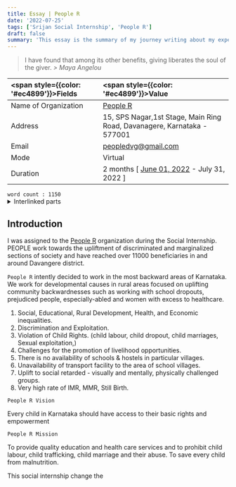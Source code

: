```yaml
---
title: Essay | People R
date: '2022-07-25'
tags: ['Srijan Social Internship', 'People R']
draft: false
summary: 'This essay is the summary of my journey writing about my experience in Srijan Social Internship [People R Organization].'
---
```


<blockquote className="mb-12">
  <span style={{ color: '#14a973', fontStyle: 'normal' }}>
    I have found that among its other benefits, giving liberates the soul of the giver.
  </span>
  <cite className="text-[#737789] dark:text-[#d4d4d4]"> > Maya Angelou</cite>
</blockquote>

| <span style={{color: '#ec4899'}}>Fields</span> | <span style={{color: '#ec4899'}}>Value</span>                                                          |
| :--------------------------------------------- | :----------------------------------------------------------------------------------------------------- |
| Name of Organization                           | [People R](https://people.1ngo.in/#Home)                                                               |
| Address                                        | 15, SPS Nagar,1st Stage, Main Ring Road, Davanagere, Karnataka - 577001                                |
| Email                                          | peopledvg@gmail.com                                                                                    |
| Mode                                           | Virtual                                                                                                |
| Duration                                       | 2 months [ [June 01, 2022](https://atiq-urrehaman.vercel.app/blog/july-22/first-day) - July 31, 2022 ] |

<div className="mb-2 flex w-full justify-end">
  <code>word count : 1150</code>
</div>

<details className="mb-12">
<summary style={{color: '#ec4899', cursor: 'pointer'}}>Interlinked parts</summary>

<code>a)</code> How has the course changed you and your perspectives? What are some of the highlights
of your internship- the people you met, the stories you heard and the practical experiences you had?
What are some of the challenges you faced and overcome?

<code>b)</code> Your understanding of the focus area of your internship (For instance health, primary
education, environment, sustainability etc). In this part you will share what have you understood and
how?

<code>c)</code> How do you see yourself making a difference, immediately and in the long term

</details>

## Introduction

I was assigned to the [People R](https://people.1ngo.in/#Home) organization during the Social Internship. PEOPLE work towards the upliftment of discriminated and marginalized sections of society and have reached over 11000 beneficiaries in and around Davangere district.

`People R` intently decided to work in the most backward areas of Karnataka. We work for developmental causes in rural areas focused on uplifting community backwardnesses such as working with school dropouts, prejudiced people, especially-abled and women with excess to healthcare.

1. Social, Educational, Rural Development, Health, and Economic inequalities.
2. Discrimination and Exploitation.
3. Violation of Child Rights. (child labour, child dropout, child marriages, Sexual exploitation,)
4. Challenges for the promotion of livelihood opportunities.
5. There is no availability of schools & hostels in particular villages.
6. Unavailability of transport facility to the area of school villages.
7. Uplift to social retarded - visually and mentally, physically challenged groups.
8. Very high rate of IMR, MMR, Still Birth.

`People R Vision`

Every child in Karnataka should have access to their basic rights and empowerment

`People R Mission`

To provide quality education and health care services and to prohibit child labour, child trafficking, child marriage and their abuse. To save every child from malnutrition.

This social internship change the
